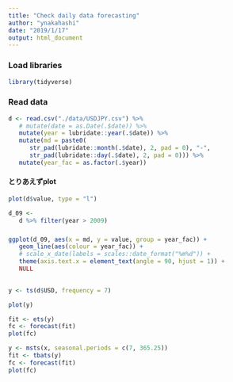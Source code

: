 ```yaml
---
title: "Check daily data forecasting"
author: "ynakahashi"
date: "2019/1/17"
output: html_document
---
```


### Load libraries
```r
library(tidyverse)
```

### Read data
```r
d <- read.csv("./data/USDJPY.csv") %>% 
   # mutate(date = as.Date(.$date)) %>% 
   mutate(year = lubridate::year(.$date)) %>% 
   mutate(md = paste0(
      str_pad(lubridate::month(.$date), 2, pad = 0), "-", 
      str_pad(lubridate::day(.$date), 2, pad = 0))) %>% 
   mutate(year_fac = as.factor(.$year))
```

#### とりあえずplot
```r
plot(d$value, type = "l")
```


```r
d_09 <- 
   d %>% filter(year > 2009)
```


### 
```r
ggplot(d_09, aes(x = md, y = value, group = year_fac)) +
   geom_line(aes(colour = year_fac)) +
   # scale_x_date(labels = scales::date_format("%m%d")) +
   theme(axis.text.x = element_text(angle = 90, hjust = 1)) +
   NULL
   
```





```r
y <- ts(d$USD, frequency = 7)
```

```r
plot(y)
```


```r
fit <- ets(y)
fc <- forecast(fit)
plot(fc)
```

```r
y <- msts(x, seasonal.periods = c(7, 365.25))
fit <- tbats(y)
fc <- forecast(fit)
plot(fc)
```

